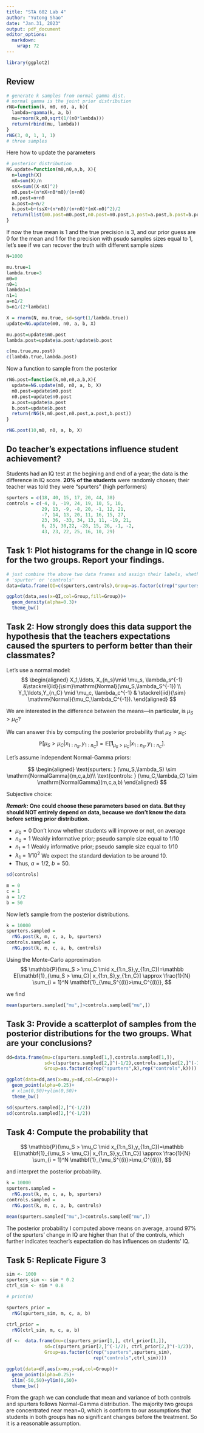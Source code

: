 ```yaml
---
title: "STA 602 Lab 4"
author: "Yutong Shao"
date: "Jan.31, 2023"
output: pdf_document
editor_options: 
  markdown: 
    wrap: 72
---
```


```r
library(ggplot2)
```

## Review

```r

# generate k samples from normal gamma dist.
# normal gamma is the joint prior distribution
rNG=function(k, m0, n0, a, b){ 
  lambda=rgamma(k, a, b)
  mu=rnorm(k,m0,sqrt(1/(n0*lambda))) 
  return(rbind(mu, lambda))
}
rNG(3, 0, 1, 1, 1)
# three samples
```

Here how to update the parameters

```r

# posterior distribution
NG.update=function(m0,n0,a,b, X){ 
  n=length(X)
  mX=sum(X)/n
  ssX=sum((X-mX)^2)
  m0.post=(n*mX+n0*m0)/(n+n0)
  n0.post=n+n0
  a.post=a+n/2
  b.post=b+(ssX+(n*n0)/(n+n0)*(mX-m0)^2)/2
  return(list(m0.post=m0.post,n0.post=n0.post,a.post=a.post,b.post=b.post))
}
```

If now the true mean is $1$ and the true precision is $3$, and our prior
guess are 0 for the mean and 1 for the precision with psudo samples
sizes equal to 1, let's see if we can recover the truth with different
sample sizes

```r
N=1000

mu.true=1
lambda.true=3
m0=0
n0=1
lambda1=1
n1=1
a=n1/2
b=n1/(2*lambda1)

X = rnorm(N, mu.true, sd=sqrt(1/lambda.true))
update=NG.update(m0, n0, a, b, X)

mu.post=update$m0.post
lambda.post=update$a.post/update$b.post

c(mu.true,mu.post)
c(lambda.true,lambda.post)
```

Now a function to sample from the posterior

```r
rNG.post=function(k,m0,n0,a,b,X){
  update=NG.update(m0, n0, a, b, X)
  m0.post=update$m0.post
  n0.post=update$n0.post
  a.post=update$a.post
  b.post=update$b.post
  return(rNG(k,m0.post,n0.post,a.post,b.post))
}

rNG.post(10,m0, n0, a, b, X)
```

## Do teacher's expectations influence student achievement?

Students had an IQ test at the begining and end of a year; the data is
the difference in IQ score. **20% of the students** were randomly
chosen; their teacher was told they were "spurters" (high performers)

```r
spurters = c(18, 40, 15, 17, 20, 44, 38)
controls = c(-4, 0, -19, 24, 19, 10, 5, 10,
             29, 13, -9, -8, 20, -1, 12, 21,
             -7, 14, 13, 20, 11, 16, 15, 27,
             23, 36, -33, 34, 13, 11, -19, 21,
             6, 25, 30,22, -28, 15, 26, -1, -2,
             43, 23, 22, 25, 16, 10, 29)
```

## Task 1: Plot histograms for the change in IQ score for the two groups. Report your findings.

```r

# just combine the above two data frames and assign their labels, whether
# 'spurter' or 'controls'
data=data.frame(QI=c(spurters,controls),Group=as.factor(c(rep("spurters",7),rep("controls",48))))

ggplot(data,aes(x=QI,col=Group,fill=Group))+
  geom_density(alpha=0.3)+
  theme_bw()
```

## Task 2: How strongly does this data support the hypothesis that the teachers expectations caused the spurters to perform better than their classmates?

Let's use a normal model: $$
\begin{aligned}
X_1,\ldots, X_{n_s}\mid \mu_s, \lambda_s^{-1}  &\stackrel{iid}{\sim}\mathrm{Normal}(\mu_S,\lambda_S^{-1}) \\
Y_1,\ldots,Y_{n_C} \mid \mu_c, \lambda_c^{-1} & \stackrel{iid}{\sim} \mathrm{Normal}(\mu_C,\lambda_C^{-1}).
\end{aligned}
$$

We are interested in the difference between the means---in particular,
is $\mu_S>\mu_C$?

We can answer this by computing the posterior probability that
$\mu_S>\mu_C$:
$$ \mathbb{P}[\mu_S > \mu_C | x_{1:n_S},y_{1:n_C}]=\mathbb E[\mathbf{1}_{\mu_S > \mu_C}| x_{1:n_S},y_{1:n_C}].$$

Let's assume independent Normal-Gamma priors:

$$
\begin{aligned}
\text{spurters: } (\mu_S,\lambda_S) \sim \mathrm{NormalGamma}(m,c,a,b)\\
\text{controls: } (\mu_C,\lambda_C) \sim \mathrm{NormalGamma}(m,c,a,b)
\end{aligned}
$$

Subjective choice:

***Remark:*** **One could choose these parameters based on data. But
they should NOT entirely depend on data, because we don't know the data
before setting prior distribution.**

-   $\mu_0=0$ Don't know whether students will improve or not, on
    average
-   $n_0=1$ Weakly informative prior; pseudo sample size equal to $1/10$
-   $n_1=1$ Weakly informative prior; pseudo sample size equal to $1/10$
-   $\lambda_1=1/10^2$ We expect the standard deviation to be around
    $10$.
-   Thus, $a=1/2$, $b=50$.

```r
sd(controls)
```

```r
m = 0
c = 1
a = 1/2
b = 50
```

Now let's sample from the posterior distributions.

```r
k = 10000
spurters.sampled = 
  rNG.post(k, m, c, a, b, spurters)
controls.sampled = 
  rNG.post(k, m, c, a, b, controls)
```

Using the Monte-Carlo approximation $$
\mathbb{P}(\mu_S > \mu_C \mid x_{1:n_S},y_{1:n_C})=\mathbb E[\mathbf{1}_{\mu_S > \mu_C}| x_{1:n_S},y_{1:n_C}] \approx \frac{1}{N} \sum_{i = 1}^N \mathbf{1}_{\mu_S^{(i)}>\mu_C^{(i)}},
$$

we find

```r
mean(spurters.sampled["mu",]>controls.sampled["mu",])
```

## Task 3: Provide a scatterplot of samples from the posterior distributions for the two groups. What are your conclusions?

```r
dd=data.frame(mu=c(spurters.sampled[1,],controls.sampled[1,]),
              sd=c(spurters.sampled[2,]^(-1/2),controls.sampled[2,]^(-1/2)),
              Group=as.factor(c(rep("spurters",k),rep("controls",k))))

ggplot(data=dd,aes(x=mu,y=sd,col=Group))+
  geom_point(alpha=0.25)+
  # xlim(0,50)+ylim(0,50)+
  theme_bw()
```

```r
sd(spurters.sampled[2,]^(-1/2))
sd(controls.sampled[2,]^(-1/2))
```

\newpage

## Task 4: Compute the probability that

$$
\mathbb{P}(\mu_S > \mu_C \mid x_{1:n_S},y_{1:n_C})=\mathbb E[\mathbf{1}_{\mu_S > \mu_C}| x_{1:n_S},y_{1:n_C}] \approx \frac{1}{N} \sum_{i = 1}^N \mathbf{1}_{\mu_S^{(i)}>\mu_C^{(i)}},
$$

and interpret the posterior probability.

```r

k = 10000
spurters.sampled = 
  rNG.post(k, m, c, a, b, spurters)
controls.sampled = 
  rNG.post(k, m, c, a, b, controls)

mean(spurters.sampled["mu",]>controls.sampled["mu",])
```

The posterior probability I computed above means on average, around 97%
of the spurters' change in IQ are higher than that of the controls,
which further indicates teacher's expectation do has influences on
students' IQ.

## Task 5: Replicate Figure 3

```r

sim <- 1000
spurters_sim <- sim * 0.2
ctrl_sim <- sim * 0.8

# print(m)

spurters_prior = 
  rNG(spurters_sim, m, c, a, b)

ctrl_prior = 
  rNG(ctrl_sim, m, c, a, b)

df <-  data.frame(mu=c(spurters_prior[1,], ctrl_prior[1,]),
              sd=c(spurters_prior[2,]^(-1/2), ctrl_prior[2,]^(-1/2)),
              Group=as.factor(c(rep("spurters",spurters_sim),
                                rep("controls",ctrl_sim))))

ggplot(data=df,aes(x=mu,y=sd,col=Group))+
  geom_point(alpha=0.25)+
  xlim(-50,50)+ylim(0,50)+
  theme_bw()
```

From the graph we can conclude that mean and variance of both controls
and spurters follows Normal-Gamma distribution. The majority two groups
are concentrated near mean=0, which is conform to our assumptions that
students in both groups has no significant changes before the treatment.
So it is a reasonable assumption.
